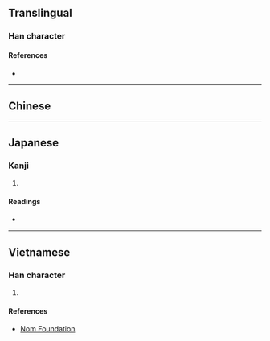 {{character info/new}}
==Translingual==

===Han character===
{{Han char|rn=46|rad=山|as=13|sn=16|four=25732|canj=UTWV|ids=⿰山農}}

====References====
* {{Han ref|kx=0320.180|dkj=08505|hdz=10800.140|uh=5DA9|ud=23977|bh=E960|bd=59744}}

----

==Chinese==
{{zh-see|峱|v}}

----

==Japanese==

===Kanji===
{{ja-kanji|grade=|rs=山13}}

# {{defn|lang=ja|sort=山13}}

====Readings====
* {{ja-readings|on=[[だう]] (dau)|kun=}}

----

==Vietnamese==

===Han character===
{{vi-readings|rs=山13|hanviet=[[nổng]], [[nùng]]}}

# {{defn|lang=vi|sort=山13}}

====References====
* [http://nomfoundation.org/common/nom_details.php?codepoint=5da9 Nom Foundation]